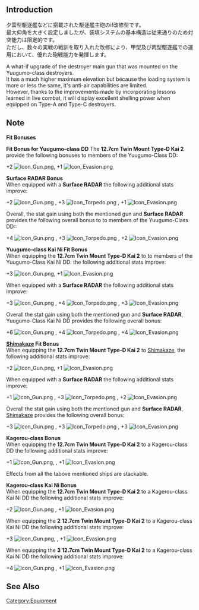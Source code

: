 {{EquipmentInfo|267}}

==Introduction==
夕雲型駆逐艦などに搭載された駆逐艦主砲のif改修型です。<br>
最大仰角を大きく設定しましたが、装填システムの基本構造は従来通りのため対空能力は限定的です。<br>ただし、数々の実戦の戦訓を取り入れた改修により、甲型及び丙型駆逐艦での運用において、優れた砲戦能力を発揮します。

A what-if upgrade of the destroyer main gun that was mounted on the Yuugumo-class destroyers.<br>
It has a much higher maximum elevation but because the loading system is more or less the same, it's anti-air capabilities are limited.<br>However, thanks to the improvements made by incorporating lessons learned in live combat, it will display excellent shelling power when equipped on Type-A and Type-C destroyers.

==Note==
'''Fit Bonuses'''

'''Fit Bonus for Yuugumo-class DD'''
The '''12.7cm Twin Mount Type-D Kai 2''' provide the following bonuses to members of the Yuugumo-Class DD:

+2 [[File:Icon_Gun.png]], +1 [[File:Icon_Evasion.png]]

'''Surface RADAR Bonus'''<br>
When equipped with a '''Surface RADAR''' the following additional stats improve:

+2 [[File:Icon_Gun.png]] , +3 [[File:Icon_Torpedo.png]] , +1 [[File:Icon_Evasion.png]]

Overall, the stat gain using both the mentioned gun and '''Surface RADAR''' provides the following overall bonus to to members of the Yuugumo-Class DD::

+4 [[File:Icon_Gun.png]] , +3 [[File:Icon_Torpedo.png]] , +2 [[File:Icon_Evasion.png]]

''' Yuugumo-class Kai Ni Fit Bonus'''<br>
When equipping the '''12.7cm Twin Mount Type-D Kai 2''' to to members of the Yuugumo-Class Kai Ni DD: the following additional stats improve:

+3 [[File:Icon_Gun.png]], +1 [[File:Icon_Evasion.png]]

When equipped with a '''Surface RADAR''' the following additional stats improve:

+3 [[File:Icon_Gun.png]] , +4 [[File:Icon_Torpedo.png]] , +3 [[File:Icon_Evasion.png]]

Overall the stat gain using both the mentioned gun and '''Surface RADAR''', Yuugumo-Class Kai Ni DD provides the following overall bonus:

+6 [[File:Icon_Gun.png]] , +4 [[File:Icon_Torpedo.png]] , +4 [[File:Icon_Evasion.png]]

'''[[Shimakaze]] Fit Bonus'''<br>
When equipping the '''12.7cm Twin Mount Type-D Kai 2''' to [[Shimakaze]], the following additional stats improve:

+2 [[File:Icon_Gun.png]], +1 [[File:Icon_Evasion.png]]

When equipped with a '''Surface RADAR''' the following additional stats improve:

+1 [[File:Icon_Gun.png]] , +3 [[File:Icon_Torpedo.png]] , +2 [[File:Icon_Evasion.png]]

Overall the stat gain using both the mentioned gun and '''Surface RADAR''', [[Shimakaze]] provides the following overall bonus:

+3 [[File:Icon_Gun.png]] , +3 [[File:Icon_Torpedo.png]] , +3 [[File:Icon_Evasion.png]]

'''Kagerou-class Bonus'''<br>
When equipping the '''12.7cm Twin Mount Type-D Kai 2''' to a Kagerou-class DD the following additional stats improve:

+1 [[File:Icon_Gun.png]], , +1 [[File:Icon_Evasion.png]]

Effects from all the tabove mentioned ships are stackable.

'''Kagerou-class Kai Ni Bonus'''<br>

When equipping the '''12.7cm Twin Mount Type-D Kai 2''' to a Kagerou-class Kai Ni DD the following additional stats improve:

+2 [[File:Icon_Gun.png]] , +1 [[File:Icon_Evasion.png]]

When equipping the '''2''' '''12.7cm Twin Mount Type-D Kai 2''' to a Kagerou-class Kai Ni DD the following additional stats improve:

+3 [[File:Icon_Gun.png]], , +1 [[File:Icon_Evasion.png]]

When equipping the '''3''' '''12.7cm Twin Mount Type-D Kai 2''' to a Kagerou-class Kai Ni DD the following additional stats improve:

+4 [[File:Icon_Gun.png]] ,  +1 [[File:Icon_Evasion.png]]

==See Also==
{{Equipmentlist}}
[[Category:Equipment]]